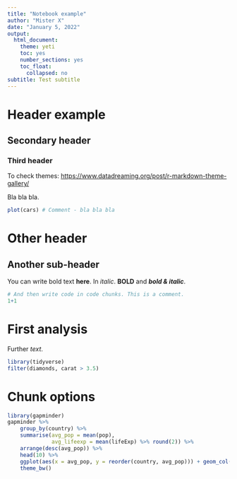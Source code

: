 ```yaml
---
title: "Notebook example"
author: "Mister X"
date: "January 5, 2022"
output:
  html_document:
    theme: yeti
    toc: yes
    number_sections: yes
    toc_float:
      collapsed: no
subtitle: Test subtitle
---
```


# Header example

## Secondary header

### Third header

To check themes: <https://www.datadreaming.org/post/r-markdown-theme-gallery/>

Bla bla bla.

```r
plot(cars) # Comment - bla bla bla
```

# Other header

## Another sub-header

You can write bold text **here**. In *italic*. **BOLD** and ***bold & italic***.

```r
# And then write code in code chunks. This is a comment.
1+1
```

# First analysis

Further *text*.

```r
library(tidyverse)
filter(diamonds, carat > 3.5)
```

# Chunk options

```r
library(gapminder)
gapminder %>% 
    group_by(country) %>% 
    summarise(avg_pop = mean(pop),
              avg_lifeexp = mean(lifeExp) %>% round(2)) %>% 
    arrange(desc(avg_pop)) %>%
    head(10) %>%
    ggplot(aes(x = avg_pop, y = reorder(country, avg_pop))) + geom_col() +
    theme_bw()
```
